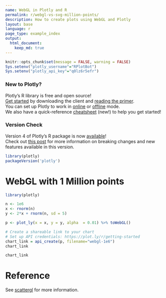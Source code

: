 ```yaml
---
name: WebGL in Plotly and R
permalink: r/webgl-vs-svg-million-points/
description: How to create plots using WebGL and Plotly
layout: base
language: r
page_type: example_index
output: 
  html_document:
    keep_md: true
---
```


```r
knitr::opts_chunk$set(message = FALSE, warning = FALSE)
Sys.setenv("plotly_username"="RPlotBot")
Sys.setenv("plotly_api_key"="q0lz6r5efr")
```

### New to Plotly?

Plotly's R library is free and open source!<br>
[Get started](https://plot.ly/r/getting-started/) by downloading the client and [reading the primer](https://plot.ly/r/getting-started/).<br>
You can set up Plotly to work in [online](https://plot.ly/r/getting-started/#hosting-graphs-in-your-online-plotly-account) or [offline](https://plot.ly/r/offline/) mode.<br>
We also have a quick-reference [cheatsheet](https://images.plot.ly/plotly-documentation/images/r_cheat_sheet.pdf) (new!) to help you get started!

### Version Check

Version 4 of Plotly's R package is now [available](https://plot.ly/r/getting-started/#installation)!<br>
Check out [this post](http://moderndata.plot.ly/upgrading-to-plotly-4-0-and-above/) for more information on breaking changes and new features available in this version.

```r
library(plotly)
packageVersion('plotly')
```

# WebGL with 1 Million points 

```r
library(plotly)

n <- 1e6
x <- rnorm(n)
y <- 2*x + rnorm(n, sd = 5)

p <- plot_ly(x = x, y = y, alpha  = 0.01) %>% toWebGL()

# Create a shareable link to your chart
# Set up API credentials: https://plot.ly/r/getting-started
chart_link = api_create(p, filename="webgl-1e6")
chart_link
```

```r
chart_link
```

# Reference

See [scattergl](https://plot.ly/r/reference/#scattergl) for more information. 
